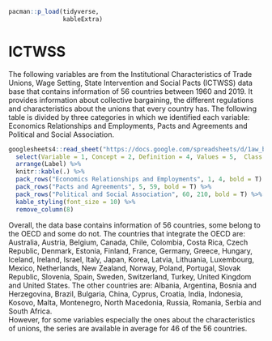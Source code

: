 
```r
pacman::p_load(tidyverse,
               kableExtra)
```

# ICTWSS

The following variables are from the Institutional Characteristics of Trade Unions, Wage Setting, State Intervention and Social Pacts (ICTWSS) data base that contains information of 56 countries between 1960 and 2019. It provides information about collective bargaining, the different regulations and characteristics about the unions that every country has. The following table is divided by three categories in which we identified each variable: Economics Relationships and Employments, Pacts and Agreements and Political and Social Association.


```r
googlesheets4::read_sheet("https://docs.google.com/spreadsheets/d/1aw_byhiC4b_0XPcTDtsCpCeJHabK38i4pCmkHshYMB8/edit#gid=0", range = c("B7:N216"), sheet= "Variables", col_names = F) %>%
  select(Variable = 1, Concept = 2, Definition = 4, Values = 5,  Class = 6, "Temporal coverage" = 7, "Regional coverage" = 8, Label = 13) %>% 
  arrange(Label) %>%
  knitr::kable(.) %>% 
  pack_rows("Economics Relationships and Employments", 1, 4, bold = T) %>% 
  pack_rows("Pacts and Agreements", 5, 59, bold = T) %>%
  pack_rows("Political and Social Association", 60, 210, bold = T) %>%
  kable_styling(font_size = 10) %>% 
  remove_column(8)

```

Overall, the data base contains information of 56 countries, some belong to the OECD and some do not. The countries that integrate the OECD are: Australia, Austria, Belgium, Canada, Chile, Colombia, Costa Rica, Czech Republic, Denmark, Estonia, Finland, France, Germany, Greece, Hungary, Iceland, Ireland, Israel, Italy, Japan, Korea, Latvia, Lithuania, Luxembourg, Mexico, Netherlands, New Zealand, Norway, Poland, Portugal,
Slovak Republic, Slovenia, Spain, Sweden, Switzerland, Turkey, United Kingdom and United States. The other countries are: Albania, Argentina, Bosnia and Herzegovina, Brazil, Bulgaria, China, Cyprus, Croatia, India, Indonesia, Kosovo, Malta, Montenegro, North Macedonia, Russia, Romania, Serbia and South Africa.  
However, for some variables especially the ones about the characteristics of unions, the series are available in average for 46 of the 56 countries. 
